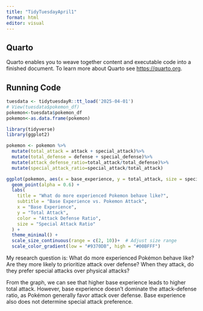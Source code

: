 ```yaml
---
title: "TidyTuesdayApril1"
format: html
editor: visual
---
```


## Quarto

Quarto enables you to weave together content and executable code into a finished document. To learn more about Quarto see <https://quarto.org>.

## Running Code

```r
tuesdata <- tidytuesdayR::tt_load('2025-04-01')
# View(tuesdata$pokemon_df)
pokemon<-tuesdata$pokemon_df
pokemon<-as.data.frame(pokemon)
```

```r
library(tidyverse)
library(ggplot2)
```

```r
pokemon <- pokemon %>% 
  mutate(total_attack = attack + special_attack)%>%
  mutate(total_defense = defense + special_defense)%>%
  mutate(attack_defense_ratio=total_attack/total_defense)%>%
  mutate(special_attack_ratio=special_attack/total_attack)
```

```r
ggplot(pokemon, aes(x = base_experience, y = total_attack, size = special_attack_ratio, color = attack_defense_ratio)) +
  geom_point(alpha = 0.6) +
  labs(
    title = "What do more experienced Pokemon behave like?",
    subtitle = "Base Experience vs. Pokemon Attack",
    x = "Base Experience",
    y = "Total Attack",
    color = "Attack Defense Ratio",
    size = "Special Attack Ratio"
  ) +
  theme_minimal() +
  scale_size_continuous(range = c(2, 10))+  # Adjust size range
  scale_color_gradient(low = "#9370DB", high = "#00BFFF") 
```

My research question is: What do more experienced Pokémon behave like? Are they more likely to prioritize attack over defense? When they attack, do they prefer special attacks over physical attacks?

From the graph, we can see that higher base experience leads to higher total attack. However, base experience doesn’t dominate the attack-defense ratio, as Pokémon generally favor attack over defense. Base experience also does not determine special attack preference.
